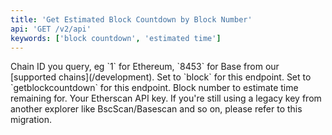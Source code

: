 ```yaml
---
title: 'Get Estimated Block Countdown by Block Number'
api: 'GET /v2/api'
keywords: ['block countdown', 'estimated time']
---
```



<CreditChip description="Returns the estimated time remaining until a block is mined" />

<ParamField query="chainid" type="string" default="1">
  Chain ID you query, eg `1` for Ethereum, `8453` for Base from our [supported chains](/development).
</ParamField>
<ParamField query="module" type="string" default="block">
  Set to `block` for this endpoint.
</ParamField>
<ParamField query="action" type="string" default="getblockcountdown">
  Set to `getblockcountdown` for this endpoint.
</ParamField>
<ParamField query="blockno" type="integer" default="16701588">
  Block number to estimate time remaining for.
</ParamField>
<ParamField query="apikey" type="string">
  Your Etherscan API key. If you're still using a legacy key from another explorer like BscScan/Basescan and so on, please refer to this migration.
</ParamField>

